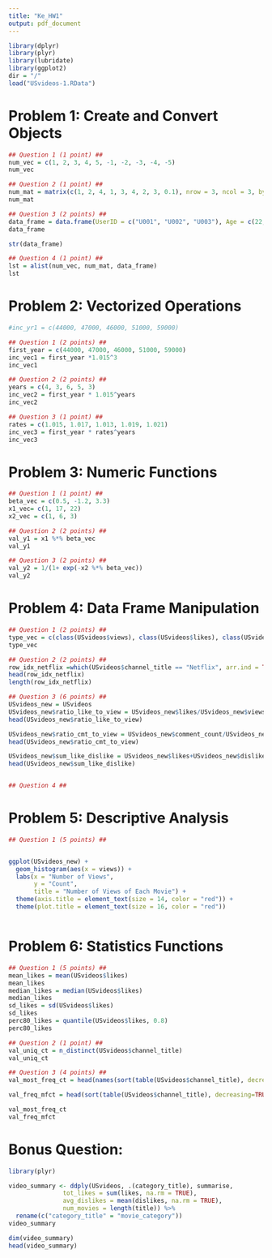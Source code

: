 ```yaml
---
title: "Ke_HW1"
output: pdf_document
---
```

```r
library(dplyr)
library(plyr)
library(lubridate)
library(ggplot2)
dir = "/"
load("USvideos-1.RData")
```

# Problem 1: Create and Convert Objects

```r
## Question 1 (1 point) ##
num_vec = c(1, 2, 3, 4, 5, -1, -2, -3, -4, -5)
num_vec

## Question 2 (1 point) ##
num_mat = matrix(c(1, 2, 4, 1, 3, 4, 2, 3, 0.1), nrow = 3, ncol = 3, byrow = TRUE)
num_mat

## Question 3 (2 points) ##
data_frame = data.frame(UserID = c("U001", "U002", "U003"), Age = c(22, 17, 19), State = c("IN", "MD", "CA"), RegistrationDate = c(as.Date("2019-07-15"), as.Date("2019-07-19"), as.Date("2019-07-05")))
data_frame

str(data_frame)

## Question 4 (1 point) ##
lst = alist(num_vec, num_mat, data_frame)
lst
```


# Problem 2: Vectorized Operations 
```r
#inc_yr1 = c(44000, 47000, 46000, 51000, 59000)

## Question 1 (2 points) ##
first_year = c(44000, 47000, 46000, 51000, 59000)
inc_vec1 = first_year *1.015^3
inc_vec1

## Question 2 (2 points) ##
years = c(4, 3, 6, 5, 3)
inc_vec2 = first_year * 1.015^years
inc_vec2

## Question 3 (1 point) ##
rates = c(1.015, 1.017, 1.013, 1.019, 1.021)
inc_vec3 = first_year * rates^years
inc_vec3
```


# Problem 3: Numeric Functions 
```r

## Question 1 (1 point) ##
beta_vec = c(0.5, -1.2, 3.3)
x1_vec= c(1, 17, 22)
x2_vec = c(1, 6, 3)

## Question 2 (2 points) ##
val_y1 = x1 %*% beta_vec
val_y1

## Question 3 (2 points) ##
val_y2 = 1/(1+ exp(-x2 %*% beta_vec))
val_y2

```



# Problem 4: Data Frame Manipulation 
```r

## Question 1 (2 points) ##
type_vec = c(class(USvideos$views), class(USvideos$likes), class(USvideos$dislikes), class(USvideos$comment_count), class(USvideos$channel_title))
type_vec

## Question 2 (2 points) ##
row_idx_netflix =which(USvideos$channel_title == "Netflix", arr.ind = TRUE) 
head(row_idx_netflix)
length(row_idx_netflix)

## Question 3 (6 points) ##
USvideos_new = USvideos
USvideos_new$ratio_like_to_view = USvideos_new$likes/USvideos_new$views
head(USvideos_new$ratio_like_to_view)

USvideos_new$ratio_cmt_to_view = USvideos_new$comment_count/USvideos_new$views
head(USvideos_new$ratio_cmt_to_view)

USvideos_new$sum_like_dislike = USvideos_new$likes+USvideos_new$dislikes
head(USvideos_new$sum_like_dislike)


## Question 4 ##


```


# Problem 5: Descriptive Analysis 
```r
## Question 1 (5 points) ##


ggplot(USvideos_new) +
  geom_histogram(aes(x = views)) +
  labs(x = "Number of Views",
       y = "Count",
       title = "Number of Views of Each Movie") +
  theme(axis.title = element_text(size = 14, color = "red")) + 
  theme(plot.title = element_text(size = 16, color = "red")) 



```




# Problem 6: Statistics Functions 
```r

## Question 1 (5 points) ##
mean_likes = mean(USvideos$likes)
mean_likes
median_likes = median(USvideos$likes)
median_likes
sd_likes = sd(USvideos$likes)
sd_likes
perc80_likes = quantile(USvideos$likes, 0.8)
perc80_likes

## Question 2 (1 point) ##
val_uniq_ct = n_distinct(USvideos$channel_title)
val_uniq_ct

## Question 3 (4 points) ##
val_most_freq_ct = head(names(sort(table(USvideos$channel_title), decreasing=TRUE)), 1)

val_freq_mfct = head(sort(table(USvideos$channel_title), decreasing=TRUE), 1) 

val_most_freq_ct
val_freq_mfct

```


# Bonus Question: 
```r
library(plyr)

video_summary <- ddply(USvideos, .(category_title), summarise,
               tot_likes = sum(likes, na.rm = TRUE),
               avg_dislikes = mean(dislikes, na.rm = TRUE),
               num_movies = length(title)) %>%
  rename(c("category_title" = "movie_category"))
video_summary

dim(video_summary)
head(video_summary)

```



